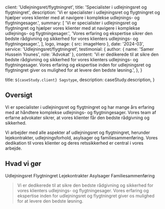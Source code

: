 
  client: 'Udlejningsret/flygtningret',
  title: 'Specialister i udlejningsret og flygtningret',
  description:
    'Vi er specialister i udlejningsret og flygtningret og hjælper vores klienter med at navigere i komplekse udlejnings- og flygtningesager.',
  summary: [
    'Vi er specialister i udlejningsret og flygtningret og hjælper vores klienter med at navigere i komplekse udlejnings- og flygtningesager.',
    'Vores erfaring og ekspertise sikrer den bedste rådgivning og sikkerhed for vores klienters udlejnings- og flygtningesager.',
  ],
  logo,
  image: { src: imageHero },
  date: '2024-03',
  service: 'Udlejningsret/flygtningret',
  testimonial: {
    author: { name: 'Samer Hussein Younes', role: 'Advokat' },
    content:
      'Vi er dedikerede til at sikre den bedste rådgivning og sikkerhed for vores klienters udlejnings- og flygtningesager. Vores erfaring og ekspertise inden for udlejningsret og flygtningret giver os mulighed for at levere den bedste løsning.',
  },
}

  title: `${caseStudy.client} Sagstype`,
  description: caseStudy.description,
}

## Oversigt

Vi er specialister i udlejningsret og flygtningret og har mange års erfaring med at håndtere komplekse udlejnings- og flygtningesager. Vores team af erfarne advokater sikrer, at vores klienter får den bedste rådgivning og sikkerhed.

Vi arbejder med alle aspekter af udlejningsret og flygtningret, herunder lejekontrakter, udlejningsforhold, asylsager og familiesammenføring. Vores dedikation til vores klienter og deres retssikkerhed er central i vores arbejde.

## Hvad vi gør

<TagList>
  <TagListItem>Udlejningsret</TagListItem>
  <TagListItem>Flygtningret</TagListItem>
  <TagListItem>Lejekontrakter</TagListItem>
  <TagListItem>Asylsager</TagListItem>
  <TagListItem>Familiesammenføring</TagListItem>
</TagList>

<Blockquote
  author={{ name: 'Samer Hussein Younes', role: 'Advokat' }}
  image={{ src: imageJennyWilson }}
>
  Vi er dedikerede til at sikre den bedste rådgivning og sikkerhed for vores klienters udlejnings- og flygtningesager. Vores erfaring og ekspertise inden for udlejningsret og flygtningret giver os mulighed for at levere den bedste løsning.
</Blockquote>

<StatList>
  <StatListItem value="5" label="Erfarne advokater" />
  <StatListItem value="1000+" label="Tilfredse klienter" />
  <StatListItem value="10000+" label="Håndterede sager" />
  <StatListItem value="100%" label="Dedikation" />
</StatList>
